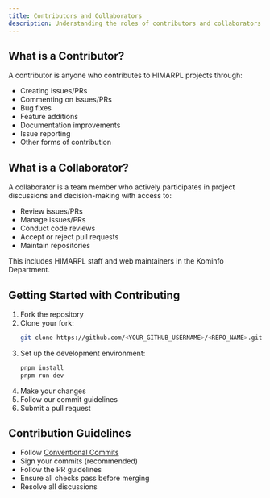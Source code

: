 ```yaml
---
title: Contributors and Collaborators
description: Understanding the roles of contributors and collaborators in HIMARPL projects
---
```


## What is a Contributor?

A contributor is anyone who contributes to HIMARPL projects through:

- Creating issues/PRs
- Commenting on issues/PRs
- Bug fixes
- Feature additions
- Documentation improvements
- Issue reporting
- Other forms of contribution

## What is a Collaborator?

A collaborator is a team member who actively participates in project discussions and decision-making with access to:

- Review issues/PRs
- Manage issues/PRs
- Conduct code reviews
- Accept or reject pull requests
- Maintain repositories

This includes HIMARPL staff and web maintainers in the Kominfo Department.

## Getting Started with Contributing

1. Fork the repository
2. Clone your fork:
   ```bash
   git clone https://github.com/<YOUR_GITHUB_USERNAME>/<REPO_NAME>.git
   ```
3. Set up the development environment:
   ```bash
   pnpm install
   pnpm run dev
   ```
4. Make your changes
5. Follow our commit guidelines
6. Submit a pull request

## Contribution Guidelines

- Follow [Conventional Commits](https://www.conventionalcommits.org/)
- Sign your commits (recommended)
- Follow the PR guidelines
- Ensure all checks pass before merging
- Resolve all discussions
